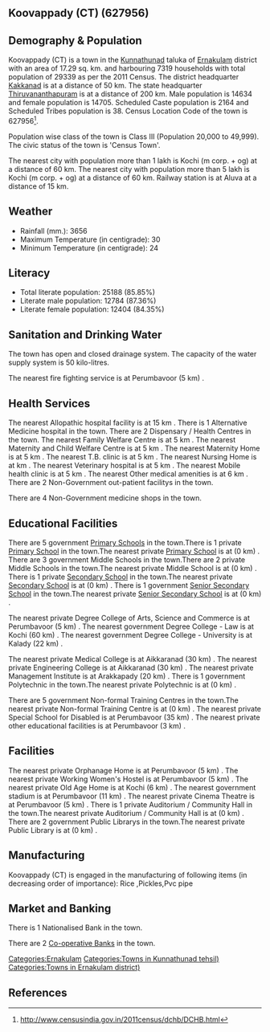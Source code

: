 {{Infobox settlement
| name=Koovappady (CT)
| native_name=
| native_name_lang=
| other_name=
| nickname=
| settlement_type=Town
| image_skyline=
| image_alt=
| image_caption=
| pushpin_map=India Kerala
| pushpin_label_position=right
| pushpin_map_alt=
| pushpin_map_caption=Location in Kerala, India
| latd=
| latm=
| lats=
| latNS=
| longd=
| longm=
| longs=
| longEW=
| coordinates_display=inline,title
| subdivision_type=Country
| subdivision_name={{flag|India}}
| subdivision_type1=[[States and territories of India|State]]
| subdivision_name1=Kerala 
| subdivision_type2=[[List of districts of India|District]]
| subdivision_name2=Ernakulam
| subdivision_type3=Tahsil
| subdivision_name3=Kunnathunad
| website=
| established_title=<!-- Established -->
| established_date=
| founder=
| named_for=
| government_type=
| governing_body=
| unit_pref=Metric
| area_footnotes=
| area_rank=
| area_total_km2=17.29
| elevation_footnotes=
| elevation_m=
| population_total=29339
| population_as_of=2011
| population_rank=
| population_density_km2=1696
| population_demonym=
| population_footnotes=
| demographics_type1=Languages=
| demographics1_title1=Official=
| demographics1_info1=[[Malayalam language|Malayalam]]
| timezone1=[[Indian Standard Time|IST]]
| utc_offset1==+5:30
| postal_code_type=[[Postal Index Number|PIN]]
| postal_code=
| area_code_type=Telephone code
| area_code=
| registration_plate=
| blank1_name_sec1=Nearest city
| blank1_info_sec1=[[Kochi (m corp. + og) ]]
| blank2_name_sec1=[[Human sex ratio|Sex ratio]]
| blank2_info_sec1=1004
| blank3_name_sec1=Literacy
| blank3_info_sec1=85.85%
| blank1_name_sec2=[[2011 Census of India|2011 census]] code
| blank1_info_sec2=627956
| footnotes=
}}

== Koovappady (CT) (627956) ==

== Demography & Population ==

Koovappady (CT) is a town in the [[Kunnathunad]] taluka of [[Ernakulam]] district with an area of 17.29 sq. km. and harbouring 7319 households with total population of 29339 as per the 2011 Census. The district headquarter [[Kakkanad]] is at a distance of 50 km. The state headquarter [[Thiruvananthapuram]] is at a distance of 200 km. Male population is 14634 and female population is 14705. Scheduled Caste population is 2164 and Scheduled Tribes population is 38. Census Location Code of the town is 627956<ref>http://www.censusindia.gov.in/2011census/dchb/DCHB.html</ref>.

Population wise class of the town is Class III (Population 20,000 to 49,999).
The civic status of the town is 'Census Town'.

The nearest city with population more than 1 lakh is Kochi (m corp. + og)  at a distance of 60 km. The nearest city with population more than 5 lakh is Kochi (m corp. + og)  at a distance of 60 km. Railway station is at Aluva at a distance of 15 km.


== Weather ==  
* Rainfall (mm.): 3656 
* Maximum Temperature (in centigrade): 30
* Minimum Temperature (in centigrade): 24


== Literacy ==  
* Total literate population: 25188 (85.85%)
* Literate male population: 12784 (87.36%)
* Literate female population: 12404 (84.35%)


== Sanitation and Drinking Water ==  
The town has open and closed drainage system.
The capacity of the water supply system is 50 kilo-litres.

The nearest fire fighting service is at Perumbavoor (5 km) .


== Health Services ==
The nearest Allopathic hospital facility is at 15 km .
There is 1 Alternative Medicine hospital in the town.
There are 2 Dispensary / Health Centres in the town.
The nearest Family Welfare Centre is at 5 km .
The nearest Maternity and Child Welfare Centre is at 5 km .
The nearest Maternity Home is at 5 km .
The nearest T.B. clinic is at 5 km .
The nearest Nursing Home is at  km .
The nearest Veterinary hospital is at 5 km .
The nearest Mobile health clinic is at 5 km .
The nearest Other medical amenities is at 6 km .
There are 2 Non-Government out-patient facilitys in the town.


There are 4 Non-Government medicine shops in the town.


== Educational Facilities ==
There are 5 government [[Primary School]]s in the town.There is 1 private [[Primary School]] in the town.The nearest private [[Primary School]] is at  (0 km) .
There are 3 government Middle Schools in the town.There are 2 private Middle Schools in the town.The nearest private Middle School is at  (0 km) .
There is 1 private [[Secondary School]] in the town.The nearest private [[Secondary School]] is at  (0 km) .
There is 1 government [[Senior Secondary School]] in the town.The nearest private [[Senior Secondary School]] is at  (0 km) .
 
 
 
 
 
The nearest private Degree College of Arts, Science and Commerce is at Perumbavoor (5 km) .
The nearest government Degree College - Law is at Kochi (60 km) .
The nearest government Degree College - University is at Kalady (22 km) .
 
The nearest private Medical College is at Aikkaranad (30 km) .
The nearest private Engineering College is at Aikkaranad (30 km) .
The nearest private Management Institute is at Arakkapady (20 km) .
There is 1 government Polytechnic in the town.The nearest private Polytechnic is at  (0 km) .
 
There are 5 government Non-formal Training Centres in the town.The nearest private Non-formal Training Centre is at  (0 km) .
The nearest private Special School for Disabled is at Perumbavoor (35 km) .
The nearest private other educational facilities is at Perumbavoor (3 km) .


== Facilities ==
The nearest private Orphanage Home is at Perumbavoor (5 km) .
The nearest private Working Women's Hostel is at Perumbavoor (5 km) .
The nearest private Old Age Home is at Kochi (6 km) .
The nearest government stadium is at Perumbavoor (11 km) .
The nearest private Cinema Theatre is at Perumbavoor (5 km) .
There is 1 private Auditorium / Community Hall in the town.The nearest private Auditorium / Community Hall is at  (0 km) .
There are 2 government Public Librarys in the town.The nearest private Public Library is at  (0 km) .


== Manufacturing ==
Koovappady (CT) is engaged in the manufacturing of following items (in decreasing order of importance): Rice ,Pickles,Pvc pipe


== Market and Banking ==
There is 1 Nationalised Bank in the town.

There are 2 [[Co-operative Bank]]s in the town.




[[Categories:Ernakulam]]
[[Categories:Towns in Kunnathunad tehsil)]]
[[Categories:Towns in Ernakulam district)]]


== References ==
{{Reflist}}


